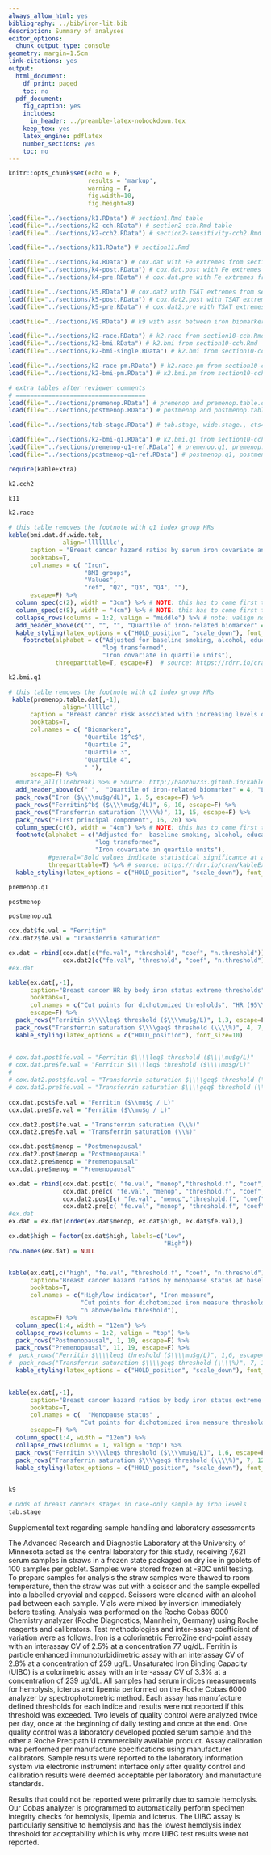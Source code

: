 ```yaml
--- 
always_allow_html: yes
bibliography: ../bib/iron-lit.bib
description: Summary of analyses
editor_options:
  chunk_output_type: console
geometry: margin=1.5cm
link-citations: yes
output:
  html_document:
    df_print: paged
    toc: no
  pdf_document:
    fig_caption: yes
    includes:
      in_header: ../preamble-latex-nobookdown.tex
    keep_tex: yes
    latex_engine: pdflatex
    number_sections: yes
    toc: no
---
```



```r
knitr::opts_chunk$set(echo = F, 
                      results = 'markup',
                      warning = F,
                      fig.width=10,
                      fig.height=8)

```



```r

load(file="../sections/k1.RData") # section1.Rmd table
load(file="../sections/k2-cch.RData") # section2-cch.Rmd table
load(file="../sections/k2-cch2.RData") # section2-sensitivity-cch2.Rmd

load(file="../sections/k11.RData") # section11.Rmd

load(file="../sections/k4.RData") # cox.dat with Fe extremes from section4-cch.Rmd
load(file="../sections/k4-post.RData") # cox.dat.post with Fe extremes from section4-cch-post.Rmd
load(file="../sections/k4-pre.RData") # cox.dat.pre with Fe extremes from section4-cch-pre.Rmd

load(file="../sections/k5.RData") # cox.dat2 with TSAT extremes from section5-cch.Rmd
load(file="../sections/k5-post.RData") # cox.dat2.post with TSAT extremes from section5-cch-post.Rmd
load(file="../sections/k5-pre.RData") # cox.dat2.pre with TSAT extremes from section5-cch-pre.Rmd

load(file="../sections/k9.RData") # k9 with assn between iron biomarkers and cancer subtype from section9-rev.Rmd

load(file="../sections/k2-race.RData") # k2.race from section10-cch.Rmd
load(file="../sections/k2-bmi.RData") # k2.bmi from section10-cch.Rmd
load(file="../sections/k2-bmi-single.RData") # k2.bmi from section10-cch.Rmd

load(file="../sections/k2-race-pm.RData") # k2.race.pm from section10-cch-postmenoponly.Rmd
load(file="../sections/k2-bmi-pm.RData") # k2.bmi.pm from section10-cch-postmenoponly.Rmd

# extra tables after reviewer comments
# ====================================
load(file="../sections/premenop.RData") # premenop and premenop.table.dat from section2-cch-premenopause.Rmd
load(file="../sections/postmenop.RData") # postmenop and postmenop.table.dat from section2-cch-postmenopause.Rmd

load(file="../sections/tab-stage.RData") # tab.stage, wide.stage., cts4  from reviewer-extra-stage.Rmd

load(file="../sections/k2-bmi-q1.RData") # k2.bmi.q1 from section10-cch-q1.Rmd
load(file="../sections/premenop-q1-ref.RData") # premenop.q1, premenop.table.dat.q1, premenop.table.dat2.q1 from section2-cch-premenopause-q1-ref.Rmd
load(file="../sections/postmenop-q1-ref.RData") # postmenop.q1, postmenop.table.dat.q1 from section2-cch-postmenopause-q1-ref.Rmd

```

```r
require(kableExtra)
```


<div id="refs"></div>

\beginsupplement 


```r
k2.cch2
```

```r
k11
```


\clearpage
\newpage

```r
k2.race
```

\clearpage
\newpage

\vspace{-1em}

<!-- Source: section10-cch.Rmd -->

```r
# this table removes the footnote with q1 index group HRs
kable(bmi.dat.df.wide.tab,
               align='lllllllc',
      caption = "Breast cancer hazard ratios by serum iron covariate and BMI subgroups",
      booktabs=T,
      col.names = c( "Iron",
                     "BMI groups",
                     "Values", 
                     "ref", "Q2", "Q3", "Q4", ""),
      escape=F) %>%
  column_spec(c(2), width = "3cm") %>% # NOTE: this has to come first to change row width?
  column_spec(c(8), width = "4cm") %>% # NOTE: this has to come first to change row width?
  collapse_rows(columns = 1:2, valign = "middle") %>% # note: valign no longer works
  add_header_above(c("", "", "", "Quartile of iron-related biomarker" = 4, "Linear trend over quartiles$^c$" = 1), escape=F) %>%
  kable_styling(latex_options = c("HOLD_position", "scale_down"), font_size=10)  %>%
    footnote(alphabet = c("Adjusted for baseline smoking, alcohol, education, HRT, age at menarche, age at first birth, oral contraceptive use, and menopause status.",
                          "log transformed",
                          "Iron covariate in quartile units"), 
             threeparttable=T, escape=F)  # source: https://rdrr.io/cran/kableExtra/man/footnote.html


```


\vspace{-20em}

```r
k2.bmi.q1
```

\clearpage
\newpage

<!-- Source: section2-cch-premenopause.Rmd -->

```r
# this table removes the footnote with q1 index group HRs
 kable(premenop.table.dat[,-1],
               align='lllllc',
      caption = "Breast cancer risk associated with increasing levels of iron-related biomarkers for women with premenopausal person-time.",
      booktabs=T,
      col.names = c( "Biomarkers",
                     "Quartile 1$^c$",
                     "Quartile 2", 
                     "Quartile 3",
                     "Quartile 4",
                     " "),
      escape=F) %>%
  #mutate_all(linebreak) %>% # Source: http://haozhu233.github.io/kableExtra/best_practice_for_newline_in_latex_table.pdf
  add_header_above(c(" ",  "Quartile of iron-related biomarker" = 4, "Linear trend over quartiles$^c$" = 1), escape=F) %>%
  pack_rows("Iron ($\\\\mu$g/dL)", 1, 5, escape=F) %>%
  pack_rows("Ferritin$^b$ ($\\\\mu$g/dL)", 6, 10, escape=F) %>%
  pack_rows("Transferrin saturation (\\\\%)", 11, 15, escape=F) %>%
  pack_rows("First principal component", 16, 20) %>%
  column_spec(c(6), width = "4cm") %>% # NOTE: this has to come first to change row width?
  footnote(alphabet = c("Adjusted for  baseline smoking, alcohol, education,  HRT, age at menarche, age at first birth, oral contraceptive use, and BMI.",
                        "log transformed",
                        "Iron covariate in quartile units"), 
           #general="Bold values indicate statistical significance at alpha = 0.05.",
           threeparttable=T) %>% # source: https://rdrr.io/cran/kableExtra/man/footnote.html
  kable_styling(latex_options = c("HOLD_position", "scale_down"), font_size=10)

```


\clearpage
\newpage


```r
premenop.q1
```


\clearpage
\newpage

```r
postmenop
```


\clearpage
\newpage

```r
postmenop.q1
```


\clearpage
\newpage



```r
cox.dat$fe.val = "Ferritin"
cox.dat2$fe.val = "Transferrin saturation"

ex.dat = rbind(cox.dat[c("fe.val", "threshold", "coef", "n.threshold")],
               cox.dat2[c("fe.val", "threshold", "coef", "n.threshold")])
#ex.dat

```


```r
kable(ex.dat[,-1],
      caption="Breast cancer HR by body iron status extreme thresholds",
      booktabs=T,
      col.names = c("Cut points for dichotomized thresholds", "HR (95\\% CI)", "n above/below threshold"),
      escape=F) %>%
  pack_rows("Ferritin $\\\\leq$ threshold ($\\\\mu$g/L)", 1,3, escape=F) %>%
  pack_rows("Transferrin saturation $\\\\geq$ threshold (\\\\%)", 4, 7, escape=F) %>%
  kable_styling(latex_options = c("HOLD_position"), font_size=10)
  
```


```r

# cox.dat.post$fe.val = "Ferritin $\\\\leq$ threshold ($\\\\mu$g/L)"
# cox.dat.pre$fe.val = "Ferritin $\\\\leq$ threshold ($\\\\mu$g/L)"
# 
# cox.dat2.post$fe.val = "Transferrin saturation $\\\\geq$ threshold (\\\\%)"
# cox.dat2.pre$fe.val = "Transferrin saturation $\\\\geq$ threshold (\\\\%)"
 
cox.dat.post$fe.val = "Ferritin ($\\mu$g / L)"
cox.dat.pre$fe.val = "Ferritin ($\\mu$g / L)"

cox.dat2.post$fe.val = "Transferrin saturation (\\%)"
cox.dat2.pre$fe.val = "Transferrin saturation (\\%)"

cox.dat.post$menop = "Postmenopausal"
cox.dat2.post$menop = "Postmenopausal"
cox.dat2.pre$menop = "Premenopausal"
cox.dat.pre$menop = "Premenopausal"

ex.dat = rbind(cox.dat.post[c( "fe.val", "menop","threshold.f", "coef", "n.threshold", "high")],
               cox.dat.pre[c( "fe.val", "menop", "threshold.f", "coef", "n.threshold", "high")],
               cox.dat2.post[c( "fe.val", "menop","threshold.f", "coef", "n.threshold", "high")],
               cox.dat2.pre[c( "fe.val", "menop", "threshold.f", "coef", "n.threshold", "high")])
#ex.dat
ex.dat = ex.dat[order(ex.dat$menop, ex.dat$high, ex.dat$fe.val),]

ex.dat$high = factor(ex.dat$high, labels=c("Low", 
                                           "High"))
row.names(ex.dat) = NULL



```


\clearpage
\newpage

```r
kable(ex.dat[,c("high", "fe.val", "threshold.f", "coef", "n.threshold")],
      caption="Breast cancer hazard ratios by menopause status at baseline and body iron status extreme thresholds",
      booktabs=T,
      col.names = c("High/low indicator", "Iron measure", 
                    "Cut points for dichotomized iron measure thresholds", "HR (95\\% CI)", 
                    "n above/below threshold"),
      escape=F) %>%
  column_spec(1:4, width = "12em") %>%
  collapse_rows(columns = 1:2, valign = "top") %>%
  pack_rows("Postmenopausal", 1, 10, escape=F) %>%
  pack_rows("Premenopausal", 11, 19, escape=F) %>%
#  pack_rows("Ferritin $\\\\leq$ threshold ($\\\\mu$g/L)", 1,6, escape=F) %>%
#  pack_rows("Transferrin saturation $\\\\geq$ threshold (\\\\%)", 7, 12, escape=F) %>%
  kable_styling(latex_options = c("HOLD_position", "scale_down"), font_size=10)
  
```


```r
kable(ex.dat[,-1],
      caption="Breast cancer hazard ratios by body iron status extreme thresholds",
      booktabs=T,
      col.names = c(  "Menopause status" , 
                    "Cut points for dichotomized iron measure thresholds", "HR (95\\% CI)", "n above/below threshold"),
      escape=F) %>%
  column_spec(1:4, width = "12em") %>%
  collapse_rows(columns = 1, valign = "top") %>%
  pack_rows("Ferritin $\\\\leq$ threshold ($\\\\mu$g/L)", 1,6, escape=F) %>%
  pack_rows("Transferrin saturation $\\\\geq$ threshold (\\\\%)", 7, 12, escape=F) %>%
  kable_styling(latex_options = c("HOLD_position", "scale_down"), font_size=10)
  
```

\clearpage
\newpage

```r

k9

```

\clearpage
\newpage

```r
# Odds of breast cancers stages in case-only sample by iron levels
tab.stage
```


\clearpage
\newpage


Supplemental text regarding sample handling and laboratory assessments

The Advanced Research and Diagnostic Laboratory at the University of Minnesota acted as the central laboratory for this study, receiving 7,621 serum samples in straws in a frozen state packaged on dry ice in goblets of 100 samples per goblet. Samples were stored frozen at -80C until testing. To prepare samples for analysis the straw samples were thawed to room temperature, then the straw was cut with a scissor and the sample expelled into a labelled cryovial and capped. Scissors were cleaned with an alcohol pad between each sample. Vials were mixed by inversion immediately before testing. Analysis was performed on the Roche Cobas 6000 Chemistry analyzer (Roche Diagnostics, Mannheim, Germany) using Roche reagents and calibrators. Test methodologies and inter-assay coefficient of variation were as follows. Iron is a colorimetric FerroZine end-point assay with an interassay CV of 2.5\% at a concentration 77 ug/dL. Ferritin is particle enhanced immunoturbidimetric assay with an interassay CV of 2.8\% at a concentration of 259 ug/L. Unsaturated Iron Binding Capacity (UIBC) is a colorimetric assay with an inter-assay CV of 3.3\% at a concentration of 239 ug/dL. All samples had serum indices measurements for hemolysis, icterus and lipemia performed on the Roche Cobas 6000 analyzer by spectrophotometric method. Each assay has manufacture defined thresholds for each indice and results were not reported if this threshold was exceeded. Two levels of quality control were analyzed twice per day, once at the beginning of daily testing and once at the end. One quality control was a laboratory developed pooled serum sample and the other a Roche Precipath U commercially available product. Assay calibration was performed per manufacture specifications using manufacturer calibrators. Sample results were reported to the laboratory information system via electronic instrument interface only after quality control and calibration results were deemed acceptable per laboratory and manufacture standards.

Results that could not be reported were primarily due to sample hemolysis. Our Cobas analyzer is programmed to automatically perform specimen integrity checks for hemolysis, lipemia and icterus. The UIBC assay is particularly sensitive to hemolysis and has the lowest hemolysis index threshold for acceptability which is why more UIBC test results were not reported.